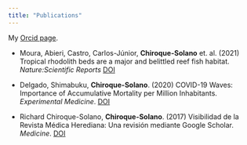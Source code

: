 ```yaml
---
title: "Publications"
---
```


My [Orcid page](https://orcid.org/0000-0002-2667-8755).

  - Moura, Abieri, Castro, Carlos-Júnior, **Chiroque-Solano** et. al. (2021) Tropical rhodolith beds are a major and belittled reef fish habitat. *Nature:Scientific Reports*
[DOI](https://doi.org/10.1038/s41598-020-80574-w)

  - Delgado, Shimabuku, **Chiroque-Solano**. (2020) COVID-19 Waves: Importance of Accumulative Mortality per Million Inhabitants. *Experimental Medicine*. 
[DOI](https://doi.org/10.1620/tjem.251.47)

  - Richard Chiroque-Solano, **Chiroque-Solano**. (2017) Visibilidad de la Revista Médica Herediana: Una revisión mediante Google Scholar. *Medicine*. 
[DOI](https://doi.org/10.20453/rmh.v28i3.3183)

